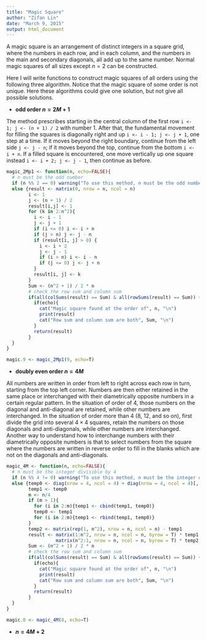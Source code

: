 ```yaml
---
title: "Magic Square"
author: "Zifan Lin"
date: "March 9, 2015"
output: html_document
---
```


A magic square is an arrangement of distinct integers in a square grid, where the numbers in each row, and in each column, and the numbers in the main and secondary diagonals, all add up to the same number. Normal magic squares of all sizes except $n=2$ can be constructed.

Here I will write functions to construct magic squares of all orders using the following three algorithm. Notice that the magic square of some order is not unique. Here these algorithms could give one solution, but not give all possible solutions.

- **odd order $n = 2M + 1$**

The method prescribes starting in the central column of the first row `i <- 1; j <- (n + 1) / 2` with number 1. After that, the fundamental movement for filling the squares is diagonally right and up `i <- i - 1; j <- j + 1`, one step at a time. If it moves beyond the right boundary, continue from the left side `j <- j - n`; if it moves beyond the top, continue from the bottom `i <- i + n`. If a filled square is encountered, one move vertically up one square instead `i <- i + 2; j <- j - 1`, then continue as before.

```r
magic_2Mp1 <- function(n, echo=FALSE){
  # n must be the odd number
  if (n %% 2 == 0) warning("To use this method, n must be the odd number") 
  else {result <- matrix(0, nrow = n, ncol = n)       
        i <- 1
        j <- (n + 1) / 2
        result[i,j] <- 1
        for (k in 2:n^2){
          i <- i - 1
          j <- j + 1
          if (i <= 0) i <- i + n
          if (j > n) j <- j - n
          if (result[i, j] > 0) {
            i <- i + 2
            j <- j - 1
            if (i > n) i <- i - n
            if (j <= 0) j <- j + n
          }
          result[i, j] <- k
        }
        Sum <- (n^2 + 1) / 2 * n
        # check the row sum and column sum
        if(all(colSums(result) == Sum) & all(rowSums(result) == Sum)) {
          if(echo){
            cat("Magic square found at the order of", n, "\n")
            print(result)
            cat("Row sum and column sum are both", Sum, "\n")
          }
          return(result)
        }        
  }
}

magic.9 <- magic_2Mp1(9, echo=T)
```


- **doubly even order $n = 4M$**

All numbers are written in order from left to right across each row in turn, starting from the top left corner. Numbers are then either retained in the same place or interchanged with their diametrically opposite numbers in a certain regular pattern. In the situation of order of 4, those numbers on the diagonal and anti-diagonal are retained, while other numbers are interchanged. In the situation of order more than 4 (8, 12, and so on), first divide the grid into several $4 \times 4$ squares, retain the numbers on those diagonals and anti-diagonals, while other numbers are interchanged. Another way to understand how to interchange numbers with their diametrically opposite numbers is that to select numbers from the square where the numbers are written in reverse order to fill in the blanks which are not on the diagonals and anti-diagonals.

```r
magic_4M <- function(n, echo=FALSE){
  # n must be the integer divisible by 4
  if (n %% 4 != 0) warning("To use this method, n must be the integer divisible by 4") 
  else {temp0 <- diag(nrow = 4, ncol = 4) + diag(nrow = 4, ncol = 4)[, 4:1]
        temp1 <- temp0
        m <- n/4
        if (m > 1){
          for (i in 2:m){temp1 <- cbind(temp1, temp0)}
          temp0 <- temp1
          for (i in 2:m){temp1 <- rbind(temp1, temp0)}
        }
        temp2 <- matrix(rep(1, n^2), nrow = n, ncol = n) - temp1 
        result <- matrix(1:n^2, nrow = n, ncol = n, byrow = T) * temp1 + 
                  matrix(n^2:1, nrow = n, ncol = n, byrow = T) * temp2
        Sum <- (n^2 + 1) / 2 * n
        # check the row sum and column sum
        if(all(colSums(result) == Sum) & all(rowSums(result) == Sum)) {
          if(echo){
            cat("Magic square found at the order of", n, "\n")
            print(result)
            cat("Row sum and column sum are both", Sum, "\n")
          }
          return(result)
        }        
  }
}

magic.8 <- magic_4M(8, echo=T)
```


- **$n = 4M + 2$**


